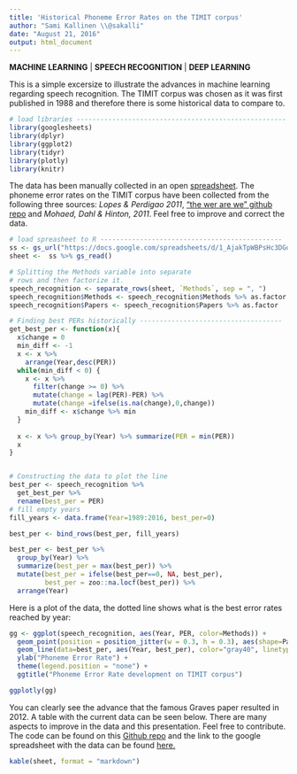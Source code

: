 ```yaml
---
title: 'Historical Phoneme Error Rates on the TIMIT corpus'
author: "Sami Kallinen \\@sakalli"
date: "August 21, 2016"
output: html_document
---
```



**MACHINE LEARNING** | **SPEECH RECOGNITION** | **DEEP LEARNING**

This is a simple excersize to illustrate the advances in machine learning regarding speech recognition. The TIMIT corpus was chosen as it was first published in 1988 and therefore there is some historical data to compare to.

```r
# load libraries -----------------------------------------------------
library(googlesheets)
library(dplyr)
library(ggplot2)
library(tidyr)
library(plotly)
library(knitr)

```
The data has been manually collected in an open [spreadsheet](https://docs.google.com/spreadsheets/d/1_AjakTpWBPsHc3DGdV3h8p65QYEY6EE9gqkwiHeOdUw). The phoneme error rates on the TIMIT corpus have been collected from the following three sources: *Lopes & Perdigao 2011*, ["the wer are we" github repo](https://github.com/syhw/wer_are_we) and *Mohaed, Dahl & Hinton, 2011*. Feel free to improve and correct the data.

```r

# load spreasheet to R ----------------------------------------------
ss <- gs_url("https://docs.google.com/spreadsheets/d/1_AjakTpWBPsHc3DGdV3h8p65QYEY6EE9gqkwiHeOdUw/pubhtml", lookup = FALSE)
sheet <-  ss %>% gs_read()

# Splitting the Methods variable into separate 
# rows and then factorize it.
speech_recognition <- separate_rows(sheet, `Methods`, sep = ", ")
speech_recognition$Methods <- speech_recognition$Methods %>% as.factor
speech_recognition$Papers <- speech_recognition$Papers %>% as.factor

# Finding best PERs historically ------------------------------------
get_best_per <- function(x){
  x$change = 0
  min_diff <- -1
  x <- x %>%
    arrange(Year,desc(PER))
  while(min_diff < 0) {
    x <- x %>% 
      filter(change >= 0) %>%
      mutate(change = lag(PER)-PER) %>%
      mutate(change =ifelse(is.na(change),0,change))
    min_diff <- x$change %>% min
  }
  
  x <- x %>% group_by(Year) %>% summarize(PER = min(PER))
  x
}


# Constructing the data to plot the line
best_per <- speech_recognition %>% 
  get_best_per %>% 
  rename(best_per = PER)
# fill empty years
fill_years <- data.frame(Year=1989:2016, best_per=0)

best_per <- bind_rows(best_per, fill_years)

best_per <- best_per %>% 
  group_by(Year) %>%
  summarize(best_per = max(best_per)) %>% 
  mutate(best_per = ifelse(best_per==0, NA, best_per), 
         best_per = zoo::na.locf(best_per)) %>%
  arrange(Year)

```

Here is a plot of the data, the dotted line shows what is the best error rates reached by year:

```r

gg <- ggplot(speech_recognition, aes(Year, PER, color=Methods)) + 
  geom_point(position = position_jitter(w = 0.3, h = 0.3), aes(shape=Papers)) +
  geom_line(data=best_per, aes(Year, best_per), color="gray40", linetype="dotted") +
  ylab("Phoneme Error Rate") +
  theme(legend.position = "none") +
  ggtitle("Phoneme Error Rate development on TIMIT corpus")

ggplotly(gg)

```

You can clearly see the advance that the famous Graves paper resulted in 2012. A table with the current data can be seen below. There are many aspects to improve in the data and this presentation. Feel free to contribute. The code can be found on this [Github repo](https://github.com/skallinen/timit-phoneme-error-rates) and the link to the google spreadsheet with the data can be found [here.](https://docs.google.com/spreadsheets/d/1_AjakTpWBPsHc3DGdV3h8p65QYEY6EE9gqkwiHeOdUw)


```r



kable(sheet, format = "markdown")

```
